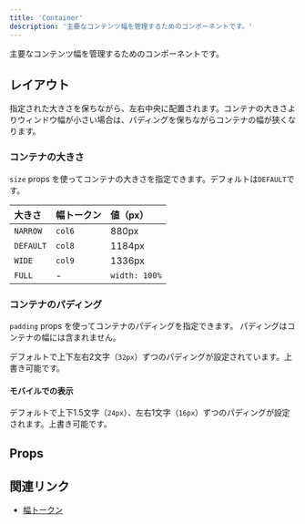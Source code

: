 ```yaml
---
title: 'Container'
description: '主要なコンテンツ幅を管理するためのコンポーネントです。'
---
```


主要なコンテンツ幅を管理するためのコンポーネントです。

<ComponentStory name="Container" />

## レイアウト

指定された大きさを保ちながら、左右中央に配置されます。コンテナの大きさよりウィンドウ幅が小さい場合は、パディングを保ちながらコンテナの幅が狭くなります。

### コンテナの大きさ

`size` props を使ってコンテナの大きさを指定できます。デフォルトは`DEFAULT`です。

大きさ | 幅トークン | 値（px）
:--- | :--- | :---
`NARROW` | `col6` | 880px
`DEFAULT` | `col8` | 1184px
`WIDE` | `col9` | 1336px
`FULL` | - | `width: 100%`

### コンテナのパディング

`padding` props を使ってコンテナのパディングを指定できます。
パディングはコンテナの幅には含まれません。

デフォルトで上下左右2文字（`32px`）ずつのパディングが設定されています。上書き可能です。

#### モバイルでの表示

デフォルトで上下1.5文字（`24px`）、左右1文字（`16px`）ずつのパディングが設定されます。上書き可能です。

## Props

<ComponentPropsTable name="Container" />

## 関連リンク

- [幅トークン](/products/design-tokens/width/)
